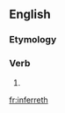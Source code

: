 ==English==

===Etymology===
{{suﬃx|infer|eth}}

===Verb===
{{en-verb form}}

# {{archaic third-person singular of|infer}}

[[fr:inferreth]]
